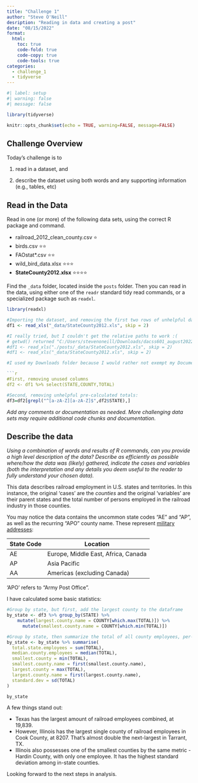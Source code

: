 ```yaml
---
title: "Challenge 1"
author: "Steve O'Neill"
desription: "Reading in data and creating a post"
date: "08/15/2022"
format:
  html:
    toc: true
    code-fold: true
    code-copy: true
    code-tools: true
categories:
  - challenge_1
  - tidyverse
---
```


```r
#| label: setup
#| warning: false
#| message: false

library(tidyverse)

knitr::opts_chunk$set(echo = TRUE, warning=FALSE, message=FALSE)
```

## Challenge Overview

Today's challenge is to

1)  read in a dataset, and

2)  describe the dataset using both words and any supporting information (e.g., tables, etc)

## Read in the Data

Read in one (or more) of the following data sets, using the correct R package and command.

-   railroad_2012_clean_county.csv ⭐
-   birds.csv ⭐⭐
-   FAOstat\*.csv ⭐⭐
-   wild_bird_data.xlsx ⭐⭐⭐
-   **StateCounty2012.xlsx** ⭐⭐⭐⭐

Find the `_data` folder, located inside the `posts` folder. Then you can read in the data, using either one of the `readr` standard tidy read commands, or a specialized package such as `readxl`.

```r
library(readxl)
```

```r
#Importing the dataset, and removing the first two rows of unhelpful data:
df1 <- read_xls("_data/StateCounty2012.xls", skip = 2)

#I really tried, but I couldn't get the relative paths to work :( 
# getwd() returned "C:/Users/stevenoneill/Downloads/dacss601_august2022"
#df1 <- read_xls("./posts/_data/StateCounty2012.xls", skip = 2)
#df1 <- read_xls("_data/StateCounty2012.xls", skip = 2)

#I used my Downloads folder because I would rather not exempt my Documents folder from OneDrive. Willing to die on this hill.

```r
#First, removing unused columns
df2 <- df1 %>% select(STATE,COUNTY,TOTAL)
```

```r
#Second, removing unhelpful pre-calculated totals:
df3=df2[grepl("^[a-zA-Z][a-zA-Z]$",df2$STATE),]
```

*Add any comments or documentation as needed. More challenging data sets may require additional code chunks and documentation.*

## Describe the data

*Using a combination of words and results of R commands, can you provide a high level description of the data? Describe as efficiently as possible where/how the data was (likely) gathered, indicate the cases and variables (both the interpretation and any details you deem useful to the reader to fully understand your chosen data).*

This data describes railroad employment in U.S. states and territories. In this instance, the original 'cases' are the *counties* and the original 'variables' are their parent states and the total number of persons employed in the railroad industry in those counties.

You may notice the data contains the uncommon state codes "AE" and "AP", as well as the recurring "APO" county name. These represent [military addresses](https://pe.usps.com/text/pub28/28c2_010.htm):

| State Code | Location                            |
|------------|-------------------------------------|
| AE         | Europe, Middle East, Africa, Canada |
| AP         | Asia Pacific                        |
| AA         | Americas (excluding Canada)         |

'APO' refers to "Army Post Office".

I have calculated some basic statistics:

```r
#Group by state, but first, add the largest county to the dataframe
by_state <- df3 %>% group_by(STATE) %>% 
    mutate(largest.county.name = COUNTY[which.max(TOTAL)]) %>% 
      mutate(smallest.county.name = COUNTY[which.min(TOTAL)])

#Group by state, then summarize the total of all county employees, per-state:
by_state <- by_state %>% summarise(
  total.state.employees = sum(TOTAL),
  median.county.employees = median(TOTAL),
  smallest.county = min(TOTAL),
  smallest.county.name = first(smallest.county.name),
  largest.county = max(TOTAL),
  largest.county.name = first(largest.county.name),
  standard.dev = sd(TOTAL)
)

by_state
```

A few things stand out:

-   Texas has the largest amount of railroad employees combined, at 19,839.
-   However, Illinois has the largest single county of railroad employees in Cook County, at 8207. That's almost double the next-largest in Tarrant, TX.
-   Illinois also possesses one of the smallest counties by the same metric - Hardin County, with only one employee. It has the highest standard deviation among in-state counties.

Looking forward to the next steps in analysis.